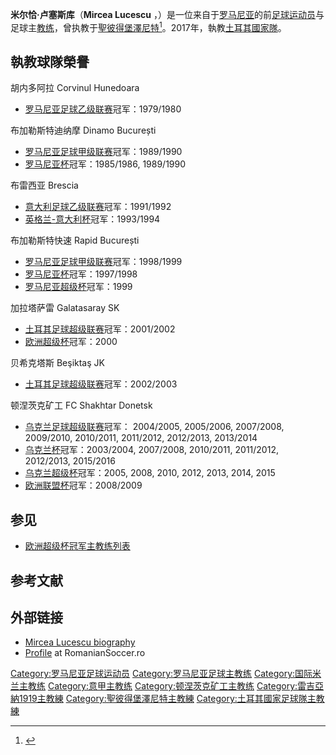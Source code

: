 {{expand|time=2014-05-31T15:32:23+00:00}}
{{noteTA
|G1=足球
|G2=俄超
|G3=uefa
|T=zh-cn:米尔恰·卢塞斯库; zh-hk:米爾恰·盧西斯古;zh-tw:米爾恰·盧塞斯庫;
|zh-cn:卢塞斯库; zh-hk:盧西斯古;zh-tw:盧塞斯庫;
}}

{{Infobox football biography
| name               = 米尔恰·卢塞斯库<br />Mircea Lucescu
| image              = Lucescu Zenit.jpg
| image_size         = 250px
| fullname           = Mircea Lucescu
| birth_date         = {{birth date and age|1945|7|29|df=y}}
| birth_place        = [[罗马尼亚王国|罗马尼亚]][[布加勒斯特|布加勒斯特]]
| currentclub        = [[土耳其國家足球隊|土耳其]]（領隊）
| height             = {{height|m=1.77}}
| position           = 右中场
| youthyears1   = 1961–1963 | youthclubs1 = Şcoala Sportivă 2 Bucureşti
| years1   = 1963–1977 | clubs1   = [[布加勒斯特迪纳摩足球俱乐部|布加勒斯特迪纳摩]]         | caps1   = 250 | goals1   = 57
| years2   = 1965–1967 | clubs2   = → [[布加勒斯特學生體育足球會|布加勒斯特學生]] (借用) | caps2   = 39 | goals2   = 12
| years3   = 1977–1982 | clubs3   = {{tsl|en|FC Corvinul Hunedoara||Corvinul Hunedoara}}     | caps3   = 111 | goals3   = 21
| years4   = 1989–1990 | clubs4   = [[布加勒斯特迪纳摩足球俱乐部|布加勒斯特迪纳摩]]         | caps4   = 1 | goals4   = 0
| totalyears = 1963–1990 | totalcaps = 401 | totalgoals = 90
| nationalyears1  = 1966–1979 | nationalteam1 = [[羅馬尼亞國家足球隊|羅馬尼亞]]
| nationalcaps1   = 70        | nationalgoals1 = 9
| manageryears1   = 1979–1980 | managerclubs1   = {{tsl|en|FC Corvinul Hunedoara||Corvinul Hunedoara}}
| manageryears2   = 1981–1986 | managerclubs2   = [[羅馬尼亞國家足球隊|羅馬尼亞]]
| manageryears3   = 1985–1990 | managerclubs3   = [[布加勒斯特戴拿模|布加勒斯特戴拿模]]
| manageryears4   = 1990–1991 | managerclubs4   = [[比薩1909足球會|比薩]]
| manageryears5   = 1991–1996 | managerclubs5   = [[布雷西亚足球俱乐部|布雷西亚]]
| manageryears6   = 1996–1997 | managerclubs6   = {{tsl|en|A.C. Reggiana 1919||Reggiana}}
| manageryears7   = 1997–1998 | managerclubs7   = [[布加勒斯特迅速|布加勒斯特迅速]]
| manageryears8   = 1998–1999 | managerclubs8   = [[国际米兰足球俱乐部|国际米兰]]
| manageryears9   = 1999–2000 | managerclubs9   = [[布加勒斯特迅速|布加勒斯特迅速]]
| manageryears10  = 2000–2002 | managerclubs10  = [[加拉塔萨雷足球俱乐部|加拉塔萨雷]]
| manageryears11  = 2002–2004 | managerclubs11  = [[贝西克塔什体操俱乐部|贝西克塔什]]
| manageryears12  = 2004–2016 | managerclubs12  = [[顿涅茨克矿工足球俱乐部|顿涅茨克矿工]]
| manageryears13  = 2016–2017 | managerclubs13  = [[聖彼得堡澤尼特|聖彼得堡澤尼特]]
| manageryears14  = 2017– | managerclubs14  =  [[土耳其國家足球隊|土耳其]]
}}
'''米尔恰·卢塞斯库'''（'''Mircea Lucescu''' {{IPA-ro|ˈmirt͡ʃe̯a luˈt͡ʃesku}}，{{bd|1945年|7月29日}}）是一位来自于[[罗马尼亚|罗马尼亚]]的前[[足球运动员|足球运动员]]与足球主[[教练|教练]]，曾执教于[[聖彼得堡澤尼特|聖彼得堡澤尼特]]<ref>{{Cite web |url=http://shakhtar.com/ru/news/18766 |title=Managing Shakhtar stats |access-date=2014-05-29 |archive-date=2016-12-20 |archive-url=https://web.archive.org/web/20161220124203/http://shakhtar.com/ru/news/18766 |dead-url=no }}</ref>。2017年，執教[[土耳其國家足球隊|土耳其國家隊]]。

== 執教球隊榮譽 ==
;胡内多阿拉 Corvinul Hunedoara 
*[[罗马尼亚足球乙级联赛|罗马尼亚足球乙级联赛]]冠军：1979/1980
;布加勒斯特迪纳摩 Dinamo București
*[[罗马尼亚足球甲级联赛|罗马尼亚足球甲级联赛]]冠军：1989/1990
*[[罗马尼亚杯|罗马尼亚杯]]冠军：1985/1986, 1989/1990
;布雷西亚 Brescia 
*[[意大利足球乙级联赛|意大利足球乙级联赛]]冠军：1991/1992
*[[英格兰-意大利杯|英格兰-意大利杯]]冠军：1993/1994
;布加勒斯特快速 Rapid București
*[[罗马尼亚足球甲级联赛|罗马尼亚足球甲级联赛]]冠军：1998/1999
*[[罗马尼亚杯|罗马尼亚杯]]冠军：1997/1998
*[[罗马尼亚超级杯|罗马尼亚超级杯]]冠军：1999
;加拉塔萨雷 Galatasaray SK 
*[[土耳其足球超级联赛|土耳其足球超级联赛]]冠军：2001/2002
*[[欧洲超级杯|欧洲超级杯]]冠军：2000
;贝希克塔斯 Beşiktaş JK
*[[土耳其足球超级联赛|土耳其足球超级联赛]]冠军：2002/2003
;顿涅茨克矿工 FC Shakhtar Donetsk
*[[乌克兰足球超级联赛|乌克兰足球超级联赛]]冠军： 2004/2005, 2005/2006, 2007/2008, 2009/2010, 2010/2011, 2011/2012, 2012/2013, 2013/2014
*[[乌克兰杯|乌克兰杯]]冠军：2003/2004, 2007/2008, 2010/2011, 2011/2012, 2012/2013, 2015/2016
*[[乌克兰超级杯|乌克兰超级杯]]冠军：2005, 2008, 2010, 2012, 2013, 2014, 2015
*[[欧洲联盟杯|欧洲联盟杯]]冠军：2008/2009

==参见==
*[[欧洲超级杯冠军主教练列表|欧洲超级杯冠军主教练列表]]
==参考文献==
{{reflist}}
==外部链接==
{{commons category|Mircea Lucescu}}
*[https://web.archive.org/web/20110928221323/http://www.lucescu.ro/mircea.html Mircea Lucescu biography]
*[http://www.romaniansoccer.ro/players/l/lucescu_mircea.shtml Profile] {{Wayback|url=http://www.romaniansoccer.ro/players/l/lucescu_mircea.shtml |date=20200807173123 }} at RomanianSoccer.ro

{{DEFAULTSORT:Lucescu, Mircea}}
[[Category:罗马尼亚足球运动员|Category:罗马尼亚足球运动员]]
[[Category:罗马尼亚足球主教练|Category:罗马尼亚足球主教练]]
[[Category:国际米兰主教练|Category:国际米兰主教练]]
[[Category:意甲主教练|Category:意甲主教练]]
[[Category:顿涅茨克矿工主教练|Category:顿涅茨克矿工主教练]]
[[Category:雷吉亞納1919主教練|Category:雷吉亞納1919主教練]]
[[Category:聖彼得堡澤尼特主教練|Category:聖彼得堡澤尼特主教練]]
[[Category:土耳其國家足球隊主教練|Category:土耳其國家足球隊主教練]]